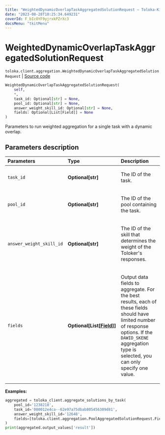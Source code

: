 ```yaml
---
title: "WeightedDynamicOverlapTaskAggregatedSolutionRequest — Toloka-Kit | Toloka documentation"
date: "2023-08-28T10:25:34.649231"
coverId: F_bIcOYF9yjrxkPZrXc3
docsMenu: "tkitMenu"
---
```


# WeightedDynamicOverlapTaskAggregatedSolutionRequest

`toloka.client.aggregation.WeightedDynamicOverlapTaskAggregatedSolutionRequest` | [Source code](https://github.com/Toloka/toloka-kit/blob/v1.2.1/src/client/aggregation.py#L76)

```python
WeightedDynamicOverlapTaskAggregatedSolutionRequest(
    self,
    *,
    task_id: Optional[str] = None,
    pool_id: Optional[str] = None,
    answer_weight_skill_id: Optional[str] = None,
    fields: Optional[List[Field]] = None
)
```

Parameters to run weighted aggregation for a single task with a dynamic overlap.

## Parameters description

| Parameters | Type | Description |
| :----------| :----| :-----------|
`task_id`|**Optional\[str\]**|<p>The ID of the task.</p>
`pool_id`|**Optional\[str\]**|<p>The ID of the pool containing the task.</p>
`answer_weight_skill_id`|**Optional\[str\]**|<p>The ID of the skill that determines the weight of the Toloker's responses.</p>
`fields`|**Optional\[List\[[Field](/docs/toloka-kit/reference/toloka.client.aggregation.WeightedDynamicOverlapTaskAggregatedSolutionRequest.Field)\]\]**|<p>Output data fields to aggregate. For the best results, each of these fields should have limited number of response options. If the `DAWID_SKENE` aggregation type is selected, you can only specify one value.</p>

**Examples:**

```python
aggregated = toloka_client.aggregate_solutions_by_task(
    pool_id='1238218',
    task_id='000012e4ca--62e97a75dbab805456309d81',
    answer_weight_skill_id='12648',
    fields=[toloka.client.aggregation.PoolAggregatedSolutionRequest.Field(name='result')]
)
print(aggregated.output_values['result'])
```